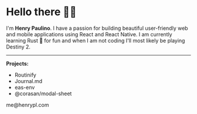 
# Hello there 👋🏽
 
I'm **Henry Paulino**. I have a passion for building beautiful user-friendly web and mobile applications using React and React Native.
I am currently learning Rust 🦀 for fun and when I am not coding I'll most likely be playing Destiny 2.

---

**Projects:**
- <ProjectLink href="https://apps.apple.com/gb/app/routinify-app/id6478823954?uo=2">Routinify</ProjectLink>
- <ProjectLink href="https://testflight.apple.com/join/G9cag0Uw">Journal.md</ProjectLink>
- <ProjectLink href="https://github.com/corasan/eas-env">eas-env</ProjectLink>
- <ProjectLink href="https://github.com/corasan/react-native-modal-sheet">@corasan/modal-sheet</ProjectLink>


<div className="flex flex-row gap-4 mt-12">
  <Link href="https://www.linkedin.com/in/henrypl95/">
    <Linkedin size={18} color="#3c68af" />
  </Link>
  <Link href="https://twitter.com/henrypl_dev">
    <Twitter size={18} color="#3eb1f9" />
  </Link>
  <Link href="https://github.com/corasan">
    <Github size={18} />
  </Link>
</div>
me@henrypl.com
